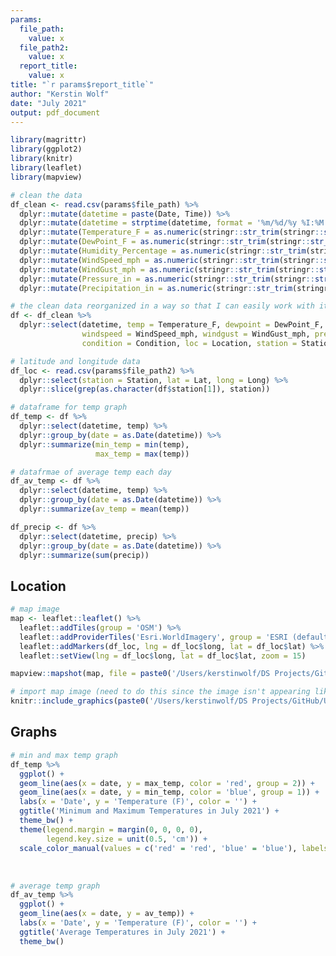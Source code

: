 ```yaml
---
params:
  file_path:
    value: x
  file_path2:
    value: x
  report_title:
    value: x
title: "`r params$report_title`"
author: "Kerstin Wolf"
date: "July 2021"
output: pdf_document
---
```


```r
library(magrittr)
library(ggplot2)
library(knitr)
library(leaflet)
library(mapview)
```

```r
# clean the data
df_clean <- read.csv(params$file_path) %>%
  dplyr::mutate(datetime = paste(Date, Time)) %>%
  dplyr::mutate(datetime = strptime(datetime, format = '%m/%d/%y %I:%M %p')) %>%
  dplyr::mutate(Temperature_F = as.numeric(stringr::str_trim(stringr::str_remove(Temperature_F, '°F')))) %>%
  dplyr::mutate(DewPoint_F = as.numeric(stringr::str_trim(stringr::str_remove(DewPoint_F,'°F')))) %>% 
  dplyr::mutate(Humidity_Percentage = as.numeric(stringr::str_trim(stringr::str_remove(Humidity_Percentage, '%')))) %>%
  dplyr::mutate(WindSpeed_mph = as.numeric(stringr::str_trim(stringr::str_remove(WindSpeed_mph, 'mph')))) %>%
  dplyr::mutate(WindGust_mph = as.numeric(stringr::str_trim(stringr::str_remove(WindGust_mph, 'mph')))) %>%
  dplyr::mutate(Pressure_in = as.numeric(stringr::str_trim(stringr::str_remove(Pressure_in, 'in')))) %>%
  dplyr::mutate(Precipitation_in = as.numeric(stringr::str_trim(stringr::str_remove(Precipitation_in, 'in'))))

```

```r
# the clean data reorganized in a way so that I can easily work with it
df <- df_clean %>%
  dplyr::select(datetime, temp = Temperature_F, dewpoint = DewPoint_F, humidity = Humidity_Percentage, wind = Wind, 
                windspeed = WindSpeed_mph, windgust = WindGust_mph, pressure = Pressure_in, precip = Precipitation_in, 
                condition = Condition, loc = Location, station = Station)
```

```r
# latitude and longitude data
df_loc <- read.csv(params$file_path2) %>%
  dplyr::select(station = Station, lat = Lat, long = Long) %>%
  dplyr::slice(grep(as.character(df$station[1]), station))
```

```r
# dataframe for temp graph
df_temp <- df %>%
  dplyr::select(datetime, temp) %>%
  dplyr::group_by(date = as.Date(datetime)) %>%
  dplyr::summarize(min_temp = min(temp),
                   max_temp = max(temp))
```

```r
# datafrmae of average temp each day
df_av_temp <- df %>%
  dplyr::select(datetime, temp) %>%
  dplyr::group_by(date = as.Date(datetime)) %>%
  dplyr::summarize(av_temp = mean(temp))
```

```r
df_precip <- df %>%
  dplyr::select(datetime, precip) %>%
  dplyr::group_by(date = as.Date(datetime)) %>%
  dplyr::summarize(sum(precip))
```


## Location
```r
# map image
map <- leaflet::leaflet() %>%
  leaflet::addTiles(group = 'OSM') %>%
  leaflet::addProviderTiles('Esri.WorldImagery', group = 'ESRI (default)') %>%
  leaflet::addMarkers(df_loc, lng = df_loc$long, lat = df_loc$lat) %>%
  leaflet::setView(lng = df_loc$long, lat = df_loc$lat, zoom = 15)

mapview::mapshot(map, file = paste0('/Users/kerstinwolf/DS Projects/GitHub/US_City_Report_Generator_Project/map images/', df_loc$station, '_map.png')) 
```

```r
# import map image (need to do this since the image isn't appearing like it should)
knitr::include_graphics(paste0('/Users/kerstinwolf/DS Projects/GitHub/US_City_Report_Generator_Project/map images/', df_loc$station, '_map.png'))
```

## Graphs
```r
# min and max temp graph
df_temp %>%
  ggplot() +
  geom_line(aes(x = date, y = max_temp, color = 'red', group = 2)) +
  geom_line(aes(x = date, y = min_temp, color = 'blue', group = 1)) +
  labs(x = 'Date', y = 'Temperature (F)', color = '') +
  ggtitle('Minimum and Maximum Temperatures in July 2021') +
  theme_bw() +
  theme(legend.margin = margin(0, 0, 0, 0),
        legend.key.size = unit(0.5, 'cm')) +
  scale_color_manual(values = c('red' = 'red', 'blue' = 'blue'), labels = c('Maximum Temperature', 'Minimum Temperature'))
```

\

```r
# average temp graph
df_av_temp %>%
  ggplot() +
  geom_line(aes(x = date, y = av_temp)) +
  labs(x = 'Date', y = 'Temperature (F)', color = '') +
  ggtitle('Average Temperatures in July 2021') +
  theme_bw()
```

\









